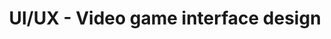 ---
title: "UI/UX - Video game interface design"
publishedAt: "2024-04-08"
images:
  - "/images/projects/project-01/cover-10.jpg"
  - "/images/projects/project-01/cover-09.jpg"
  - "/images/projects/project-01/cover-11.jpg"
  - "/images/projects/project-01/cover-04.jpg"
---